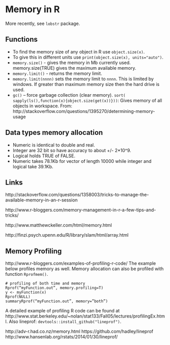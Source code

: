 # Memory in R

More recently, see `lobstr` package.

## Functions

+ To find the memory size of any object in R use `object.size(x)`. 
+ To give this in different units use `print(object.size(x), units="auto")`.
+ `memory.size()` - gives the memory in Mb currently used. memory.size(TRUE) gives the maximum available memory.
+ `memory.limit()` - returns the memory limit. 
+ `memory.limit(nnnn)` sets the memory limit to `nnnn`. This is limited by windows. If greater than maximum memory size then the hard drive is used.
+ `gc()` – force garbage collection (clear memory). 
`sort( sapply(ls(),function(x){object.size(get(x))}))`: Gives memory of all objects in workspace. From:
http://stackoverflow.com/questions/1395270/determining-memory-usage

## Data types memory allocation

+ Numeric is identical to double and real. 
+ Integer are 32 bit so have accuracy to about +/- 2*10^9.
+ Logical holds TRUE of FALSE.
+ Numeric takes 78.1Kb for vector of length 10000 while integer and logical take 39.1Kb.

## Links

http://stackoverflow.com/questions/1358003/tricks-to-manage-the-available-memory-in-an-r-session

http://www.r-bloggers.com/memory-management-in-r-a-few-tips-and-tricks/

http://www.matthewckeller.com/html/memory.html

http://finzi.psych.upenn.edu/R/library/slam/html/array.html

## Memory Profiling

http://www.r-bloggers.com/examples-of-profiling-r-code/
The example below profiles memory as well. Memory allocation can also be profiled with function `Rprofmem()`.

```
# profiling of both time and memory
Rprof(“myFunction.out”, memory.profiling=T)
y <- myFunction(x)
Rprof(NULL)
summaryRprof(“myFunction.out”, memory=”both”)
```

A detailed example of profiling R code can be found at
http://www.stat.berkeley.edu/~nolan/stat133/Fall05/lectures/profilingEx.html. Also lineprof: `devtools::install_github("lineprof")`.

http://adv-r.had.co.nz/memory.html
https://github.com/hadley/lineprof
http://www.hansenlab.org/rstats/2014/01/30/lineprof/
